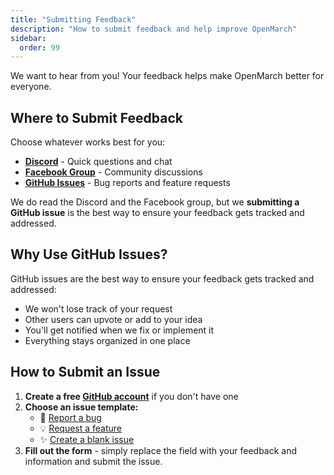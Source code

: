 ```yaml
---
title: "Submitting Feedback"
description: "How to submit feedback and help improve OpenMarch"
sidebar:
  order: 99
---
```


We want to hear from you! Your feedback helps make OpenMarch better for everyone.

## Where to Submit Feedback

Choose whatever works best for you:

- **[Discord](https://discord.openmarch.com)** - Quick questions and chat
- **[Facebook Group](https://facebook-group.openmarch.com)** - Community discussions
- **[GitHub Issues](https://github.com/OpenMarch/OpenMarch/issues)** - Bug reports and feature requests

We do read the Discord and the Facebook group, but we **submitting a GitHub issue** is the best way to ensure your feedback gets tracked and addressed.

## Why Use GitHub Issues?

GitHub issues are the best way to ensure your feedback gets tracked and addressed:

- We won't lose track of your request
- Other users can upvote or add to your idea
- You'll get notified when we fix or implement it
- Everything stays organized in one place

## How to Submit an Issue

1. **Create a free [GitHub account](https://github.com/)** if you don't have one
2. **Choose an issue template:**
   - 🐛 [Report a bug](https://github.com/OpenMarch/OpenMarch/issues/new?template=bug_report.md)
   - 💡 [Request a feature](https://github.com/OpenMarch/OpenMarch/issues/new?template=feature_request.md)
   - ✨ [Create a blank issue](https://github.com/OpenMarch/OpenMarch/issues/new)
3. **Fill out the form** - simply replace the field with your feedback and information and submit the issue.
